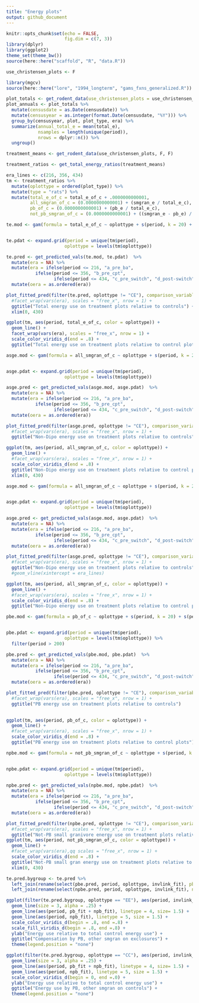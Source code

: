 ```yaml
---
title: "Energy plots"
output: github_document
---
```


```r
knitr::opts_chunk$set(echo = FALSE,
                      fig.dim = c(7, 3))
library(dplyr)
library(ggplot2)
theme_set(theme_bw())
source(here::here("scaffold", "R", "data.R"))
```

```r

use_christensen_plots <- F

library(mgcv)
source(here::here("lore", "1994_longterm", "gams_fxns_generalized.R"))

plot_totals <- get_rodent_data(use_christensen_plots = use_christensen_plots, return_plot = T) 
plot_annuals <- plot_totals %>%
  mutate(censusdate = as.Date(censusdate)) %>%
  mutate(censusyear = as.integer(format.Date(censusdate, "%Y"))) %>%
  group_by(censusyear, plot, plot_type, era) %>%
  summarize(annual_total_e = mean(total_e),
            nsamples = length(unique(period)),
            nrows = dplyr::n()) %>%
  ungroup()

treatment_means <- get_rodent_data(use_christensen_plots, F, F) 

treatment_ratios <- get_total_energy_ratios(treatment_means)

```

```r

era_lines <- c(216, 356, 434)
tm <- treatment_ratios %>%
  mutate(oplottype = ordered(plot_type)) %>%
  mutate(type = "rats") %>%
  mutate(total_e_of_c = total_e_of_c + .0000000000001,
         all_smgran_of_c = (0.0000000000001) + (smgran_e / total_e_c),
         pb_of_c = (0.0000000000001) + (pb_e / total_e_c),
         not_pb_smgran_of_c = (0.0000000000001) + ((smgran_e - pb_e) / total_e_c))

te.mod <- gam(formula = total_e_of_c ~ oplottype + s(period, k = 20) + s(period, by = oplottype, k = 40), data  = tm, family = "Gamma")


te.pdat <- expand.grid(period = unique(tm$period),
                      oplottype = levels(tm$oplottype))

te.pred <- get_predicted_vals(te.mod, te.pdat)  %>%
  mutate(era = NA) %>%
  mutate(era = ifelse(period <= 216, "a_pre_ba",
           ifelse(period <= 356, "b_pre_cpt",
                  ifelse(period <= 434, "c_pre_switch", "d_post-switch")))) %>%
  mutate(oera = as.ordered(era))

plot_fitted_pred(filter(te.pred, oplottype != "CE"), comparison_variable = "oplottype") + ylab("Energy use : E on control plots") +
  #facet_wrap(vars(era), scales = "free_x", nrow = 1) +
  ggtitle("Total energy use on treatment plots relative to controls") +
  xlim(0, 430)

ggplot(tm, aes(period, total_e_of_c, color = oplottype)) +
  geom_line() +
  facet_wrap(vars(era), scales = "free_x", nrow = 1) +
  scale_color_viridis_d(end = .8) +
  ggtitle("Total energy use on treatment plots relative to control plots")
```

```r

asge.mod <- gam(formula = all_smgran_of_c ~ oplottype + s(period, k = 20) + s(period, by = oplottype, k = 40), data  = tm, family = "Gamma")


asge.pdat <- expand.grid(period = unique(tm$period),
                      oplottype = levels(tm$oplottype))

asge.pred <- get_predicted_vals(asge.mod, asge.pdat)  %>%
  mutate(era = NA) %>%
  mutate(era = ifelse(period <= 216, "a_pre_ba",
           ifelse(period <= 356, "b_pre_cpt",
                  ifelse(period <= 434, "c_pre_switch", "d_post-switch")))) %>%
  mutate(oera = as.ordered(era))

plot_fitted_pred(filter(asge.pred, oplottype != "CE"), comparison_variable = "oplottype") + ylab("Energy use : E on control plots") +
  #facet_wrap(vars(era), scales = "free_x", nrow = 1) +
  ggtitle("Non-Dipo energy use on treatment plots relative to controls") 

ggplot(tm, aes(period, all_smgran_of_c, color = oplottype)) +
  geom_line() +
  #facet_wrap(vars(era), scales = "free_x", nrow = 1) +
  scale_color_viridis_d(end = .8) +
  ggtitle("Non-Dipo energy use on treatment plots relative to control plots") +
  xlim(0, 430)

```


```r

asge.mod <- gam(formula = all_smgran_of_c ~ oplottype + s(period, k = 20) + s(period, by = oplottype, k = 40), data  = tm, family = "Gamma")


asge.pdat <- expand.grid(period = unique(tm$period),
                      oplottype = levels(tm$oplottype))

asge.pred <- get_predicted_vals(asge.mod, asge.pdat)  %>%
  mutate(era = NA) %>%
  mutate(era = ifelse(period <= 216, "a_pre_ba",
           ifelse(period <= 356, "b_pre_cpt",
                  ifelse(period <= 434, "c_pre_switch", "d_post-switch")))) %>%
  mutate(oera = as.ordered(era))

plot_fitted_pred(filter(asge.pred, oplottype != "CE"), comparison_variable = "oplottype") + ylab("Energy use : E on control plots") +
  #facet_wrap(vars(era), scales = "free_x", nrow = 1) +
  ggtitle("Non-Dipo energy use on treatment plots relative to controls") 
  #geom_vline(xintercept = era_lines)

ggplot(tm, aes(period, all_smgran_of_c, color = oplottype)) +
  geom_line() +
  #facet_wrap(vars(era), scales = "free_x", nrow = 1) +
  scale_color_viridis_d(end = .8) +
  ggtitle("Non-Dipo energy use on treatment plots relative to control plots")

```


```r

pbe.mod <- gam(formula = pb_of_c ~ oplottype + s(period, k = 20) + s(period, by = oplottype, k = 40), data  = filter(tm, period > 200), family = "Gamma")


pbe.pdat <- expand.grid(period = unique(tm$period),
                      oplottype = levels(tm$oplottype)) %>%
  filter(period > 200)

pbe.pred <- get_predicted_vals(pbe.mod, pbe.pdat)  %>%
  mutate(era = NA) %>%
  mutate(era = ifelse(period <= 216, "a_pre_ba",
           ifelse(period <= 356, "b_pre_cpt",
                  ifelse(period <= 434, "c_pre_switch", "d_post-switch")))) %>%
  mutate(oera = as.ordered(era))

plot_fitted_pred(filter(pbe.pred, oplottype != "CE"), comparison_variable = "oplottype") + ylab("Energy use : E on control plots") +
  #facet_wrap(vars(era), scales = "free_x", nrow = 1) +
  ggtitle("PB energy use on treatment plots relative to controls") 
 

ggplot(tm, aes(period, pb_of_c, color = oplottype)) +
  geom_line() +
  #facet_wrap(vars(era), scales = "free_x", nrow = 1) +
  scale_color_viridis_d(end = .8) +
  ggtitle("PB energy use on treatment plots relative to control plots") 

```


```r

npbe.mod <- gam(formula = not_pb_smgran_of_c ~ oplottype + s(period, k = 20) + s(period, by = oplottype, k = 40), data  = tm, family = "Gamma")


npbe.pdat <- expand.grid(period = unique(tm$period),
                      oplottype = levels(tm$oplottype))

npbe.pred <- get_predicted_vals(npbe.mod, npbe.pdat)  %>%
  mutate(era = NA) %>%
  mutate(era = ifelse(period <= 216, "a_pre_ba",
           ifelse(period <= 356, "b_pre_cpt",
                  ifelse(period <= 434, "c_pre_switch", "d_post-switch")))) %>%
  mutate(oera = as.ordered(era))

plot_fitted_pred(filter(npbe.pred, oplottype != "CE"), comparison_variable = "oplottype") + ylab("Energy use : E on control plots") +
  #facet_wrap(vars(era), scales = "free_x", nrow = 1) +
  ggtitle("Not-PB small granivore energy use on treatment plots relative to controls")
ggplot(tm, aes(period, not_pb_smgran_of_c, color = oplottype)) +
  geom_line() +
  #facet_wrap(vars(era),qq scales = "free_x", nrow = 1) +
  scale_color_viridis_d(end = .8) +
  ggtitle("Not-PB small gran energy use on treatment plots relative to control plots") +
  xlim(0, 430)

```

```r

te.pred.bygroup <- te.pred %>%
  left_join(rename(select(pbe.pred, period, oplottype, invlink_fit), pb_fit = invlink_fit)) %>%
  left_join(rename(select(npbe.pred, period, oplottype, invlink_fit), npb_fit = invlink_fit))

ggplot(filter(te.pred.bygroup, oplottype == "EE"), aes(period, invlink_fit, color = oplottype)) +
  geom_line(size = 3, alpha = .25) +
  geom_line(aes(period, pb_fit + npb_fit), linetype = 4, size= 1.5) +
  geom_line(aes(period, npb_fit), linetype = 5, size = 1.5) +
  scale_color_viridis_d(begin = .8, end =.8) +
  scale_fill_viridis_d(begin = .8, end =.8) +
  ylab("Energy use relative to total control energy use") +
  ggtitle("Compensation by PB, other smgran on exclosures") +
  theme(legend.position = "none") 

ggplot(filter(te.pred.bygroup, oplottype == "CC"), aes(period, invlink_fit, color = oplottype)) +
  geom_line(size = 3, alpha = .25) +
  geom_line(aes(period, pb_fit + npb_fit), linetype = 4, size= 1.5) +
  geom_line(aes(period, npb_fit), linetype = 5, size = 1.5) +
  scale_color_viridis_d(begin = 0, end =.0) +
  ylab("Energy use relative to total control energy use") +
  ggtitle("Energy use by PB, other smgran on controls") +
  theme(legend.position = "none")
```

